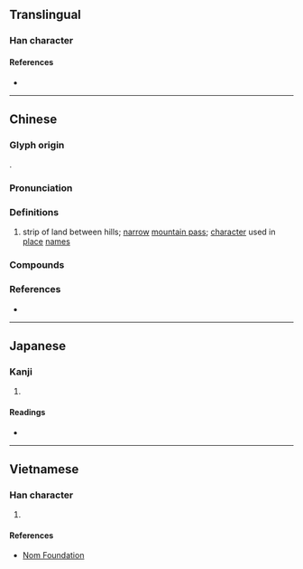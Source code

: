 {{also|垭}}
{{character info/new}}
==Translingual==

===Han character===
{{Han char|rn=32|rad=土|as=08|sn=11|four=41112|canj=GMLM|ids=⿰土亞}}

====References====
* {{Han ref|kx=0230.250|dkj=05216|hdz=10449.050|uh=57E1|ud=22497|bh=D4C1|bd=54465}}

----

==Chinese==
{{zh-forms|s=垭}}

===Glyph origin===
{{Han compound|土|亞|ls=psc|c1=s|c2=p|t1=dirt|}}.

===Pronunciation===
{{zh-pron
|m=yā,yà
|c=aa3
|cat=n
}}

===Definitions===
{{zh-hanzi}}

# {{lb|en|dialectical}} strip of land between hills; [[narrow]] [[mountain pass]]; [[character]] used in [[place]] [[name]]s

===Compounds===
{{zh-der|店埡|黃桷埡|馬頭埡|朱坡埡|轎子埡|化埡|馬頂埡|柏樹埡|凉風埡}}

===References===
* {{R:yue:Hanzi}}

----

==Japanese==

===Kanji===
{{ja-kanji|grade=|rs=土08}}

# {{defn|lang=ja|sort=土08}}

====Readings====
* {{ja-readings|on=[[お]] (o), [[う]] (u)|kun=[[さと]] (sato)}}

----

==Vietnamese==

===Han character===
{{vi-hantu|[[ái]]|rs=土08}}

# {{defn|lang=vi|sort=土08}}

====References====
* [http://nomfoundation.org/common/nom_details.php?codepoint=57e1 Nom Foundation]